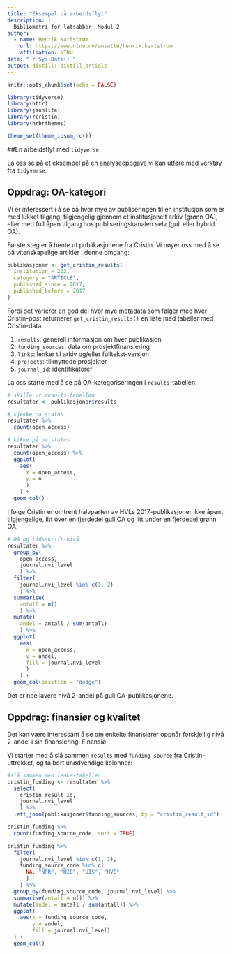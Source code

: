 ```yaml
---
title: "Eksempel på arbeidsflyt"
description: |
  Bibliometri for latsabber: Modul 2
author:
  - name: Henrik Karlstrøm 
    url: https://www.ntnu.no/ansatte/henrik.karlstrom
    affiliation: NTNU
date: "`r Sys.Date()`"
output: distill::distill_article
---
```


```r
knitr::opts_chunk$set(echo = FALSE)

library(tidyverse)
library(httr)
library(jsonlite)
library(rcristin)
library(hrbrthemes)

theme_set(theme_ipsum_rc())
```

##En arbeidsflyt med `tidyverse`

La oss se på et eksempel på en analyseoppgave vi kan utføre med verktøy fra `tidyverse`.

## Oppdrag: OA-kategori
Vi er interessert i å se på hvor mye av publiseringen til en institusjon som er med lukket tilgang, tilgjengelig gjennom et institusjonelt arkiv (grønn OA), eller med full åpen tilgang hos publiseringskanalen selv (gull eller hybrid OA).

Første steg er å hente ut publikasjonene fra Cristin. Vi nøyer oss med å se på vitenskapelige artikler i denne omgang:

```r
publikasjoner <- get_cristin_results(
  institution = 203,
  category = "ARTICLE",
  published_since = 2017,
  published_before = 2017
)
```

Fordi det varierer en god del hvor mye metadata som følger med hver Cristin-post returnerer `get_cristin_results()` en liste med tabeller med Cristin-data:

1. `results`: generell informasjon om hver publikasjon
2. `funding_sources`: data om prosjektfinansiering
3. `links`: lenker til arkiv og/eller fulltekst-versjon
4. `projects`: tilknyttede prosjekter
5. `journal_id`: identifikatorer

La oss starte med å se på OA-kategoriseringen i `results`-tabellen:

```r
# skille ut results-tabellen
resultater <- publikasjoner$results
```

```r
# sjekke oa_status
resultater %>%
  count(open_access)

# kikke på oa_status
resultater %>%
  count(open_access) %>%
  ggplot(
    aes(
      x = open_access, 
      y = n
      )
    ) +
  geom_col()
```

I følge Cristin er omtrent halvparten av HVLs 2017-publikasjoner ikke åpent tilgjengelige, litt over en fjerdedel gull OA og litt under en fjerdedel grønn OA.

```r
# OA og tidsskrift-nivå
resultater %>%
  group_by(
    open_access, 
    journal.nvi_level
    ) %>%
  filter(
    journal.nvi_level %in% c(1, 2)
    ) %>%
  summarise(
    antall = n()
    ) %>%
  mutate(
    andel = antall / sum(antall)
    ) %>%
  ggplot(
    aes(
      x = open_access, 
      y = andel, 
      fill = journal.nvi_level
      )
    ) +
  geom_col(position = "dodge")
```

Det er noe lavere nivå 2-andel på gull OA-publikasjonene.

## Oppdrag: finansiør og kvalitet
Det kan være interessant å se om enkelte finansiører oppnår forskjellig nivå 2-andel i sin finansiering. Finansiø

Vi starter med å slå sammen `results` med `funding source` fra Cristin-uttrekket, og ta bort unødvendige kolonner:

```r
#slå sammen med lenke-tabellen
cristin_funding <- resultater %>%
  select(
    cristin_result_id,
    journal.nvi_level
    ) %>%
  left_join(publikasjoner$funding_sources, by = "cristin_result_id")

cristin_funding %>%
  count(funding_source_code, sort = TRUE)
```

```r
cristin_funding %>%
  filter(
    journal.nvi_level %in% c(1, 2),
    funding_source_code %in% c(
      NA, "NFR", "HIB", "UIS", "HVE"
      )
    ) %>%
  group_by(funding_source_code, journal.nvi_level) %>%
  summarise(antall = n()) %>%
  mutate(andel = antall / sum(antall)) %>%
  ggplot(
    aes(x = funding_source_code,
        y = andel,
        fill = journal.nvi_level)
  ) +
  geom_col()
```

